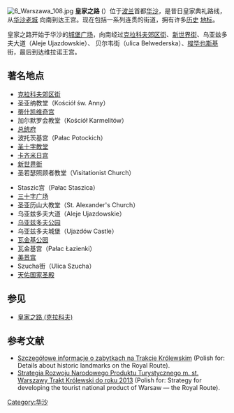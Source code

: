 [[Image:6_Warszawa_108.jpg|thumb]]
'''皇家之路''' ({{lang-pl|Trakt Królewski}}）位于[[波兰|波兰]]首都[[华沙|华沙]]，是昔日皇家典礼路线，从[[华沙老城|华沙老城]] 向南到达王宫。现在包括一系列连贯的街道，拥有许多[[历史|历史]] [[地标|地标]]。

皇家之路开始于华沙的[[城堡广场_(华沙)|城堡广场]]，向南经过[[克拉科夫郊区街|克拉科夫郊区街]]、[[新世界街|新世界街]]、乌亚兹多夫大道（Aleje Ujazdowskie）、 贝尔韦街（ulica Belwederska）、[[约翰三世_(波兰)|梭毕也斯基]]街，最后到达维拉诺王宫。

==著名地点==
{{col-begin}} 
{{col-break|width=50%}} 
* [[克拉科夫郊区街|克拉科夫郊区街]]
* 圣亚纳教堂（Kościół św. Anny）
* [[蒂什基維奇宮|蒂什凯维奇宫]]
* 加尔默罗会教堂（Kościół Karmelitów）
* [[總統府_(華沙)|总统府]]
* 波托茨基宫（Pałac Potockich）
* [[圣十字教堂_(华沙)|圣十字教堂]]
* [[卡齐米日宫|卡齐米日宫]]
* [[新世界街|新世界街]]
* 圣若瑟照顾者教堂（Visitationist Church）
{{col-break|width=50%}}
* Staszic宫（Pałac Staszica）
* [[三十字广场|三十字广场]]
* 圣亚历山大教堂（St. Alexander's Church）
* 乌亚兹多夫大道（Aleje Ujazdowskie）
* [[乌亚兹多夫公园|乌亚兹多夫公园]]
* 乌亚兹多夫城堡（Ujazdów Castle）
* [[瓦金基公园|瓦金基公园]]
* 瓦金基宫（Pałac Łazienki）
* [[美景宫_(华沙)|美景宫]]
* Szucha街（Ulica Szucha）
* [[天佑国家圣殿|天佑国家圣殿]]
{{col-end}}

==参见==
{{commons|The Royal Way in Warsaw}}
* [[皇家之路_(克拉科夫)|皇家之路 (克拉科夫)]]

==参考文献==
*[http://www.zabytki.waw.pl/warszawa002.html Szczegółowe informacje o zabytkach na Trakcie Królewskim] {{Wayback|url=http://www.zabytki.waw.pl/warszawa002.html |date=20091201023818 }} (Polish for:  Details about historic landmarks on the Royal Route).
*[http://www.zamek-krolewski.com.pl/pdf/Strategia-wersja_podstawowa.pdf Strategia Rozwoju Narodowego Produktu Turystycznego m. st. Warszawy Trakt Królewski do roku 2013] {{Wayback|url=http://www.zamek-krolewski.com.pl/pdf/Strategia-wersja_podstawowa.pdf |date=20160303165103 }} (Polish for:  Strategy for developing the tourist national product of Warsaw — the Royal Route).
[[Category:华沙|Category:华沙]]